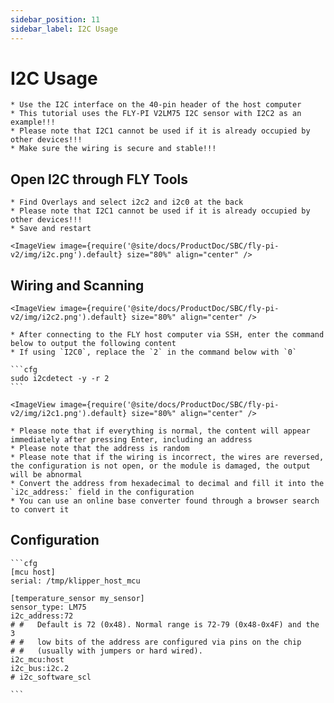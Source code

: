 ```yaml
---
sidebar_position: 11
sidebar_label: I2C Usage
---
```




# I2C Usage

    * Use the I2C interface on the 40-pin header of the host computer
    * This tutorial uses the FLY-PI V2LM75 I2C sensor with I2C2 as an example!!!
    * Please note that I2C1 cannot be used if it is already occupied by other devices!!!
    * Make sure the wiring is secure and stable!!!

## Open I2C through FLY Tools

    * Find Overlays and select i2c2 and i2c0 at the back
    * Please note that I2C1 cannot be used if it is already occupied by other devices!!!
    * Save and restart

    <ImageView image={require('@site/docs/ProductDoc/SBC/fly-pi-v2/img/i2c.png').default} size="80%" align="center" />


## Wiring and Scanning

    <ImageView image={require('@site/docs/ProductDoc/SBC/fly-pi-v2/img/i2c2.png').default} size="80%" align="center" />

    * After connecting to the FLY host computer via SSH, enter the command below to output the following content
    * If using `I2C0`, replace the `2` in the command below with `0`

    ```cfg
    sudo i2cdetect -y -r 2
    ```

    <ImageView image={require('@site/docs/ProductDoc/SBC/fly-pi-v2/img/i2c1.png').default} size="80%" align="center" />

    * Please note that if everything is normal, the content will appear immediately after pressing Enter, including an address
    * Please note that the address is random
    * Please note that if the wiring is incorrect, the wires are reversed, the configuration is not open, or the module is damaged, the output will be abnormal
    * Convert the address from hexadecimal to decimal and fill it into the `i2c_address:` field in the configuration
    * You can use an online base converter found through a browser search to convert it

## Configuration

    ```cfg
    [mcu host]
    serial: /tmp/klipper_host_mcu

    [temperature_sensor my_sensor]
    sensor_type: LM75
    i2c_address:72
    # #   Default is 72 (0x48). Normal range is 72-79 (0x48-0x4F) and the 3
    # #   low bits of the address are configured via pins on the chip
    # #   (usually with jumpers or hard wired).
    i2c_mcu:host
    i2c_bus:i2c.2
    # i2c_software_scl

    ```
